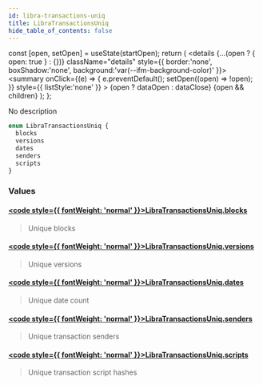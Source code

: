 ```yaml
---
id: libra-transactions-uniq
title: LibraTransactionsUniq
hide_table_of_contents: false
---
```







  const [open, setOpen] = useState(startOpen);
  return (
    <details {...(open ? { open: true } : {})} className="details" style={{ border:'none', boxShadow:'none', background:'var(--ifm-background-color)' }}>
      <summary
        onClick={(e) => {
          e.preventDefault();
          setOpen((open) => !open);
        }}
        style={{ listStyle:'none' }}
      >
      {open ? dataOpen : dataClose}
      </summary>
      {open && children}
    </details>
  );
};








No description


```graphql
enum LibraTransactionsUniq {
  blocks
  versions
  dates
  senders
  scripts
}
```




### Values

#### [<code style={{ fontWeight: 'normal' }}>LibraTransactionsUniq.<b>blocks</b></code>](#)  
> 
> 
> Unique blocks
> 

#### [<code style={{ fontWeight: 'normal' }}>LibraTransactionsUniq.<b>versions</b></code>](#)  
> 
> 
> Unique versions
> 

#### [<code style={{ fontWeight: 'normal' }}>LibraTransactionsUniq.<b>dates</b></code>](#)  
> 
> 
> Unique date count
> 

#### [<code style={{ fontWeight: 'normal' }}>LibraTransactionsUniq.<b>senders</b></code>](#)  
> 
> 
> Unique transaction senders
> 

#### [<code style={{ fontWeight: 'normal' }}>LibraTransactionsUniq.<b>scripts</b></code>](#)  
> 
> 
> Unique transaction script hashes
> 



